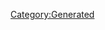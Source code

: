 {{Database/Costume/CostumeInfo
 |ID=27
 |DivaId=2
 |PrismCostumeId=7
 |Enabled=2
 |SkillId=4
 |EODICFLJAKO=False
 |AGBPBDODKBK=1
 |HMCOGDICFNB=1
 |LevelMax=4
 |HGBJODBCJDA=4
 |EGLDFPILJLG=0
 |GLEEPAFMPLO=False
 |IIELLEPEEFH=540
}}
[[Category:Generated]]
